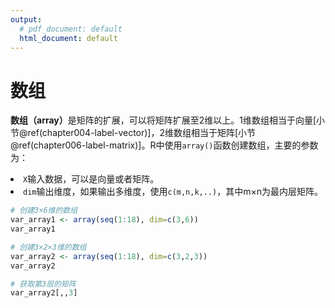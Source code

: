 ---
output:
  # pdf_document: default
  html_document: default
---

# 数组 
**数组（array）**是矩阵的扩展，可以将矩阵扩展至2维以上。1维数组相当于向量[小节\@ref(chapter004-label-vector)]，2维数组相当于矩阵[小节\@ref(chapter006-label-matrix)]。R中使用`array()`函数创建数组，主要的参数为：

<li>`X`输入数据，可以是向量或者矩阵。</li>
<li>`dim`输出维度，如果输出多维度，使用`c(m,n,k,..)`，其中m×n为最内层矩阵。</li>

```{r chapter008-array}
# 创建3×6维的数组
var_array1 <- array(seq(1:18), dim=c(3,6)) 
var_array1

# 创建3×2×3维的数组 
var_array2 <- array(seq(1:18), dim=c(3,2,3)) 
var_array2

# 获取第3层的矩阵
var_array2[,,3] 
```
